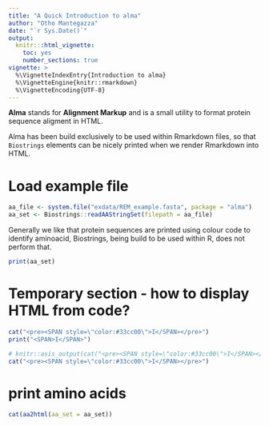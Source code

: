 ```yaml
---
title: "A Quick Introduction to alma"
author: "Otho Mantegazza"
date: "`r Sys.Date()`"
output:
  knitr:::html_vignette:
    toc: yes
    number_sections: true
vignette: >
  %\VignetteIndexEntry{Introduction to alma}
  %\VignetteEngine{knitr::rmarkdown}
  %\VignetteEncoding{UTF-8}
---
```


**Alma** stands for **Alignment Markup** and is a small utility to format protein sequence aligment in HTML. 

Alma has been build exclusively to be used within Rmarkdown files, so that `Biostrings` elements can be nicely printed when we render Rmarkdown into HTML.

# Load example file

```r
aa_file <- system.file("exdata/REM_example.fasta", package = "alma")
aa_set <- Biostrings::readAAStringSet(filepath = aa_file)

```

Generally we like that protein sequences are printed using colour code to identify aminoacid, Biostrings, being build to be used within R, does not perform that.

```r
print(aa_set)
```

# Temporary section - how to display HTML from code?

```r
cat("<pre><SPAN style=\"color:#33cc00\">I</SPAN></pre>")
print("<SPAN>I</SPAN>")
```

```r
# knitr::asis_output(cat("<pre><SPAN style=\"color:#33cc00\">I</SPAN></pre>"))
cat("<pre><SPAN style=\"color:#33cc00\">I</SPAN></pre>")
```

# print amino acids

```r
cat(aa2html(aa_set = aa_set))
```





